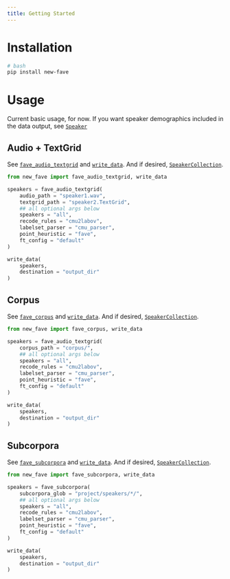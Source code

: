 ```yaml
---
title: Getting Started
---
```


# Installation

```bash
# bash
pip install new-fave
```


# Usage
Current basic usage, for now. If you want speaker demographics included in the data
output, see [`Speaker`](../reference/speaker.speaker.Speaker.qmd)

## Audio + TextGrid
See [`fave_audio_textgrid`](../reference/fave_audio_textgrid.qmd) and
 [`write_data`](../reference/write_data.qmd). 
 And if desired, [`SpeakerCollection`](../reference/SpeakerCollection.qmd).

```python
from new_fave import fave_audio_textgrid, write_data

speakers = fave_audio_textgrid(
    audio_path = "speaker1.wav",
    textgrid_path = "speaker2.TextGrid",
    ## all optional args below
    speakers = "all",
    recode_rules = "cmu2labov",
    labelset_parser = "cmu_parser",
    point_heuristic = "fave",
    ft_config = "default"
)

write_data(
    speakers, 
    destination = "output_dir"
)
```


## Corpus
See [`fave_corpus`](../reference/fave_corpus.qmd) and
 [`write_data`](../reference/write_data.qmd). 
 And if desired, [`SpeakerCollection`](../reference/SpeakerCollection.qmd).
 
```python
from new_fave import fave_corpus, write_data

speakers = fave_audio_textgrid(
    corpus_path = "corpus/",
    ## all optional args below
    speakers = "all",
    recode_rules = "cmu2labov",
    labelset_parser = "cmu_parser",
    point_heuristic = "fave",
    ft_config = "default"
)

write_data(
    speakers, 
    destination = "output_dir"
)
```


## Subcorpora
See [`fave_subcorpora`](../reference/fave_subcorpora.qmd) and
 [`write_data`](../reference/write_data.qmd). 
 And if desired, [`SpeakerCollection`](../reference/SpeakerCollection.qmd).
 
```python
from new_fave import fave_subcorpora, write_data

speakers = fave_subcorpora(
    subcorpora_glob = "project/speakers/*/",
    ## all optional args below
    speakers = "all",
    recode_rules = "cmu2labov",
    labelset_parser = "cmu_parser",
    point_heuristic = "fave",
    ft_config = "default"
)

write_data(
    speakers, 
    destination = "output_dir"
)
```